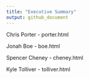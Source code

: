 ```yaml
---
title: "Executive Summary"
output: github_document
---
```


Chris Porter - porter.html

Jonah Boe - boe.html 

Spencer Cheney - cheney.html

Kyle Tolliver - tolliver.html 